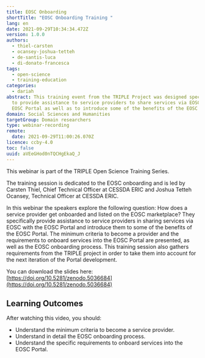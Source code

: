 ```yaml
---
title: EOSC Onboarding
shortTitle: "EOSC Onboarding Training "
lang: en
date: 2021-09-29T10:34:34.472Z
version: 1.0.0
authors:
  - thiel-carsten
  - ocansey-joshua-tetteh
  - de-santis-luca
  - di-donato-francesca
tags:
  - open-science
  - training-education
categories:
  - dariah
abstract: This training event from the TRIPLE Project was designed specifically
  to provide assistance to service providers to share services via EOSC with the
  EOSC Portal as well as to introduce some of the benefits of the EOSC Portal.
domain: Social Sciences and Humanities
targetGroup: Domain researchers
type: webinar-recording
remote:
  date: 2021-09-29T11:00:26.070Z
licence: ccby-4.0
toc: false
uuid: aVEeGHod0nTQCHgEkaQ_J
---
```

This webinar is part of the TRIPLE Open Science Training Series.

The training session is dedicated to the EOSC onboarding and is led by Carsten Thiel, Chief Technical Officer at CESSDA ERIC and Joshua Tetteh Ocansey, Technical Officer at CESSDA ERIC. 

In this webinar the speakers explore the following question: How does a service provider get onboarded and listed on the EOSC marketplace? They specifically provide assistance to service providers in sharing services via EOSC with the EOSC Portal and introduce them to some of the benefits of the EOSC Portal. The minimum criteria to become a provider and the requirements to onboard services into the EOSC Portal are presented, as well as the EOSC onboarding process. This training session also gathers requirements from the TRIPLE project in order to take them into account for the next iteration of the Portal development. 

You can download the slides here: [https://doi.org/10.5281/zenodo.5036684](https://doi.org/10.5281/zenodo.5036684)

## Learning Outcomes

After watching this video, you should: 

- Understand the minimum criteria to become a service provider.
- Understand in detail the EOSC onboarding process.
- Understand the specific requirements to onboard services into the EOSC Portal.

<VideoCard provider="youtube" id="nMqhLXZXHaw" title="EOSC Onboarding" subtitle="Click here to view" image="images/capture-d’écran-2021-09-29-à-12.57.10.png" />